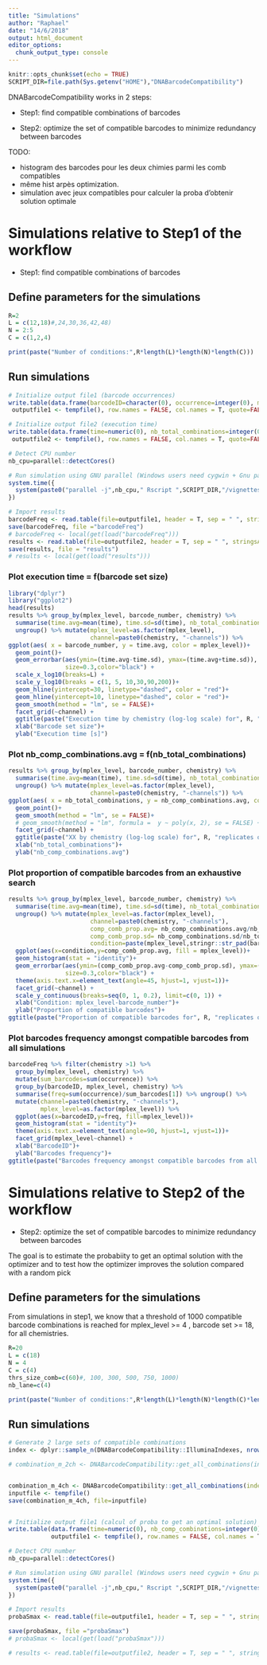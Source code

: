 ```yaml
---
title: "Simulations"
author: "Raphael"
date: "14/6/2018"
output: html_document
editor_options: 
  chunk_output_type: console
---
```


```r
knitr::opts_chunk$set(echo = TRUE)
SCRIPT_DIR=file.path(Sys.getenv("HOME"),"DNABarcodeCompatibility")
```

DNABarcodeCompatibility works in 2 steps:

* Step1: find compatible combinations of barcodes

* Step2: optimize the set of compatible barcodes to minimize redundancy between barcodes

TODO:

* histogram des barcodes pour les deux chimies parmi les comb compatibles
* même hist arpès optimization.
* simulation avec jeux compatibles pour calculer la proba d'obtenir solution optimale


# Simulations relative to Step1 of the workflow

* Step1: find compatible combinations of barcodes


## Define parameters for the simulations
```r

R=2
L = c(12,18)#,24,30,36,42,48)
N = 2:5
C = c(1,2,4)

print(paste("Number of conditions:",R*length(L)*length(N)*length(C)))

```

## Run simulations
```r

# Initialize output file1 (barcode occurrences)
write.table(data.frame(barcodeID=character(0), occurrence=integer(0), mplex_level=integer(0), barcode_number=integer(0), chemistry=integer(0)),
 outputfile1 <- tempfile(), row.names = FALSE, col.names = T, quote=FALSE)

# Initialize output file2 (execution time)
write.table(data.frame(time=numeric(0), nb_total_combinations=integer(0), nb_comp_combinations=integer(0), mplex_level=integer(0), barcode_number=integer(0), chemistry=integer(0)),
 outputfile2 <- tempfile(), row.names = FALSE, col.names = T, quote=FALSE)

# Detect CPU number
nb_cpu=parallel::detectCores()

# Run simulation using GNU parallel (Windows users need cygwin + Gnu parallel; MacOs: brew install parallel; Linux: apt-get install parallel)
system.time({
  system(paste0("parallel -j",nb_cpu," Rscript ",SCRIPT_DIR,"/vignettes/sim_get_all_combinations.R {1} {2} {3} {4} {5} ::: ",paste(rep(N,R), collapse=" ")," ::: ",paste(L, collapse=" ")," ::: ",paste(C, collapse=" "), " ::: ", paste(outputfile1, collapse=""), " ::: ", paste(outputfile2, collapse="")))
})

# Import results
barcodeFreq <- read.table(file=outputfile1, header = T, sep = " ", stringsAsFactors = FALSE)
save(barcodeFreq, file ="barcodeFreq")
# barcodeFreq <- local(get(load("barcodeFreq")))
results <- read.table(file=outputfile2, header = T, sep = " ", stringsAsFactors = FALSE)
save(results, file = "results")
# results <- local(get(load("results")))

```




### Plot execution time = f(barcode set size)
```r
library("dplyr")
library("ggplot2")
head(results)
results %>% group_by(mplex_level, barcode_number, chemistry) %>%
  summarise(time.avg=mean(time), time.sd=sd(time), nb_total_combinations=nb_total_combinations[1], nb_comp_combinations.avg=mean(nb_comp_combinations)) %>%
  ungroup() %>% mutate(mplex_level=as.factor(mplex_level),
                       channel=paste0(chemistry, "-channels")) %>%
ggplot(aes( x = barcode_number, y = time.avg, color = mplex_level))+
  geom_point()+
  geom_errorbar(aes(ymin=(time.avg-time.sd), ymax=(time.avg+time.sd)),
                size=0.3,color="black") +
  scale_x_log10(breaks=L) +
  scale_y_log10(breaks = c(1, 5, 10,30,90,200))+
  geom_hline(yintercept=30, linetype="dashed", color = "red")+
  geom_hline(yintercept=10, linetype="dashed", color = "red")+
  geom_smooth(method = "lm", se = FALSE)+
  facet_grid(~channel) +
  ggtitle(paste("Execution time by chemistry (log-log scale) for", R, "replicates of each simulation"))+
  xlab("Barcode set size")+
  ylab("Execution time [s]")


```


### Plot nb_comp_combinations.avg = f(nb_total_combinations)
```r
results %>% group_by(mplex_level, barcode_number, chemistry) %>%
  summarise(time.avg=mean(time), time.sd=sd(time), nb_total_combinations=nb_total_combinations[1], nb_comp_combinations.avg=mean(nb_comp_combinations)) %>%
  ungroup() %>% mutate(mplex_level=as.factor(mplex_level),
                       channel=paste0(chemistry, "-channels")) %>%
ggplot(aes( x = nb_total_combinations, y = nb_comp_combinations.avg, color = mplex_level))+
  geom_point()+
  geom_smooth(method = "lm", se = FALSE)+
  # geom_smooth(method = "lm", formula =  y ~ poly(x, 2), se = FALSE) +
  facet_grid(~channel) +
  ggtitle(paste("XX by chemistry (log-log scale) for", R, "replicates of each simulation"))+
  xlab("nb_total_combinations")+
  ylab("nb_comp_combinations.avg")


```


### Plot proportion of compatible barcodes from an exhaustive search
```r
results %>% group_by(mplex_level, barcode_number, chemistry) %>%
  summarise(time.avg=mean(time), time.sd=sd(time), nb_total_combinations=nb_total_combinations[1], nb_comp_combinations.avg=mean(nb_comp_combinations), nb_comp_combinations.sd=sd(nb_comp_combinations)) %>%
  ungroup() %>% mutate(mplex_level=as.factor(mplex_level),
                       channel=paste0(chemistry, "-channels"),
                       comp_comb_prop.avg= nb_comp_combinations.avg/nb_total_combinations,
                       comp_comb_prop.sd= nb_comp_combinations.sd/nb_total_combinations,
                       condition=paste(mplex_level,stringr::str_pad(barcode_number, 2, pad = "0"), sep = "-")) %>%
  ggplot(aes(x=condition,y=comp_comb_prop.avg, fill = mplex_level))+
  geom_histogram(stat = "identity")+
  geom_errorbar(aes(ymin=(comp_comb_prop.avg-comp_comb_prop.sd), ymax=(comp_comb_prop.avg+comp_comb_prop.sd)),
                size=0.3,color="black") +
  theme(axis.text.x=element_text(angle=45, hjust=1, vjust=1))+
  facet_grid(~channel) +
  scale_y_continuous(breaks=seq(0, 1, 0.2), limit=c(0, 1)) +
  xlab("Condition: mplex_level-barcode_number")+
  ylab("Proportion of compatible barcodes")+
ggtitle(paste("Proportion of compatible barcodes for", R, "replicates of each simulation"))


```

### Plot barcodes frequency amongst compatible barcodes from all simulations
```r
barcodeFreq %>% filter(chemistry >1) %>%
  group_by(mplex_level, chemistry) %>%
  mutate(sum_barcodes=sum(occurrence)) %>%
  group_by(barcodeID, mplex_level, chemistry) %>%
  summarise(freq=sum(occurrence)/sum_barcodes[1]) %>% ungroup() %>%
  mutate(channel=paste0(chemistry, "-channels"),
         mplex_level=as.factor(mplex_level)) %>%
  ggplot(aes(x=barcodeID,y=freq, fill=mplex_level))+
  geom_histogram(stat = "identity")+
  theme(axis.text.x=element_text(angle=90, hjust=1, vjust=1))+
  facet_grid(mplex_level~channel) +
  xlab("BarcodeID")+
  ylab("Barcodes frequency")+
ggtitle(paste("Barcodes frequency amongst compatible barcodes from all simulations"))
```


# Simulations relative to Step2 of the workflow

* Step2: optimize the set of compatible barcodes to minimize redundancy between barcodes

The goal is to estimate the probabiity to get an optimal solution with the optimizer and to test how the optimizer improves the solution compared with a random pick

## Define parameters for the simulations

From simulations in step1, we know that a threshold of 1000 compatible barcode combinations is reached for mplex_level >= 4 , barcode set >= 18, for all chemistries.

```r

R=20
L = c(18)
N = 4
C = c(4)
thrs_size_comb=c(60)#, 100, 300, 500, 750, 1000)
nb_lane=c(4)

print(paste("Number of conditions:",R*length(L)*length(N)*length(C)*length(thrs_size_comb)*length(nb_lane)))

```

## Run simulations
```r

# Generate 2 large sets of compatible combinations
index <- dplyr::sample_n(DNABarcodeCompatibility::IlluminaIndexes, nrow(DNABarcodeCompatibility::IlluminaIndexes), replace = FALSE)

# combination_m_2ch <- DNABarcodeCompatibility::get_all_combinations(index_df = index[1:L,], mplex_level = N, chemistry = 2)


combination_m_4ch <- DNABarcodeCompatibility::get_all_combinations(index_df = index[1:L,], mplex_level = N, chemistry = 4)
inputfile <- tempfile()
save(combination_m_4ch, file=inputfile)


# Initialize output file1 (calcul of proba to get an optimal solution)
write.table(data.frame(time=numeric(0), nb_comp_combinations=integer(0), rep_number=integer(0), barcode_number=integer(0), thrs_size_comb=integer(0), Smax=numeric(0), S=numeric(0), chemistry=integer(0), nb_lane=integer(0)),
            outputfile1 <- tempfile(), row.names = FALSE, col.names = T, quote=FALSE)

# Detect CPU number
nb_cpu=parallel::detectCores()

# Run simulation using GNU parallel (Windows users need cygwin + Gnu parallel; MacOs: brew install parallel; Linux: apt-get install parallel)
system.time({
  system(paste0("parallel -j",nb_cpu," Rscript ",SCRIPT_DIR,"/vignettes/sim_optimize_combinations.R {1} {2} {3} {4} {5} {6} {7} {8} ::: ",paste(1:R, collapse=" ")," ::: ",paste(thrs_size_comb, collapse=" ")," ::: ",paste(inputfile, collapse=""), " ::: ", paste(nb_lane, collapse=""), " ::: ", paste(L, collapse=""), " ::: ", paste(4, collapse=""), " ::: ", paste(outputfile1, collapse="")))
})

# Import results
probaSmax <- read.table(file=outputfile1, header = T, sep = " ", stringsAsFactors = FALSE)

save(probaSmax, file ="probaSmax")
# probaSmax <- local(get(load("probaSmax")))

# results <- read.table(file=outputfile2, header = T, sep = " ", stringsAsFactors = FALSE)

```

